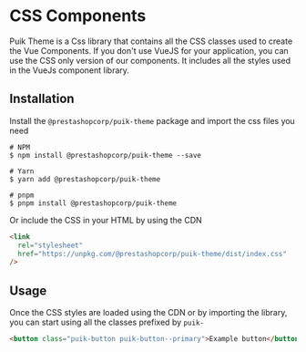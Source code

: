 
<Meta title="Docs/CSS Components" />

# CSS Components

Puik Theme is a Css library that contains all the CSS classes used to create the Vue Components.
If you don't use VueJS for your application, you can use the CSS only version of our components. It includes all the
styles used in the VueJs component library.

## Installation

Install the `@prestashopcorp/puik-theme` package and import the css files you need

```shell
# NPM
$ npm install @prestashopcorp/puik-theme --save

# Yarn
$ yarn add @prestashopcorp/puik-theme

# pnpm
$ pnpm install @prestashopcorp/puik-theme
```

Or include the CSS in your HTML by using the CDN

```html
<link
  rel="stylesheet"
  href="https://unpkg.com/@prestashopcorp/puik-theme/dist/index.css"
/>
```

## Usage

Once the CSS styles are loaded using the CDN or by importing the library, you can start using all the classes prefixed by `puik-`

```html
<button class="puik-button puik-button--primary">Example button</button>
```
